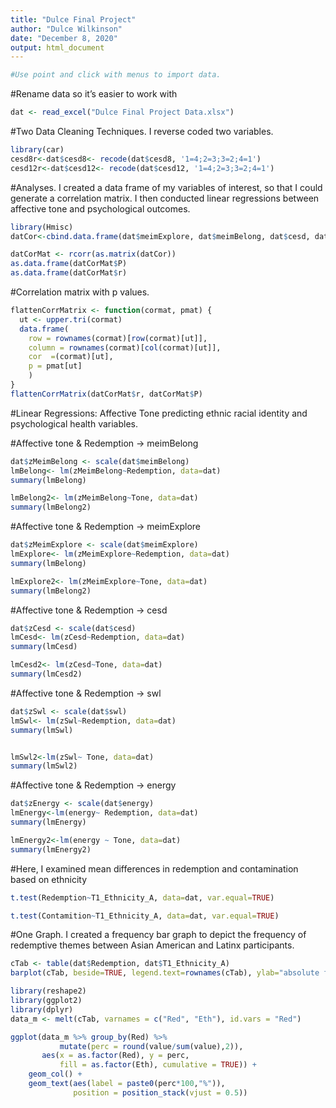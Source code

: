 ---
title: "Dulce Final Project"
author: "Dulce Wilkinson"
date: "December 8, 2020"
output: html_document
---

```{r}
#Use point and click with menus to import data. 
```
#Rename data so it's easier to work with
```{r}
dat <- read_excel("Dulce Final Project Data.xlsx")
```

#Two Data Cleaning Techniques. I reverse coded two variables. 
```{r}
library(car)
cesd8r<-dat$cesd8<- recode(dat$cesd8, '1=4;2=3;3=2;4=1')
cesd12r<-dat$cesd12<- recode(dat$cesd12, '1=4;2=3;3=2;4=1')
```

#Analyses. I created a data frame of my variables of interest, so that I could generate a correlation matrix. I then conducted linear regressions between affective tone and psychological outcomes. 

```{r}
library(Hmisc)
datCor<-cbind.data.frame(dat$meimExplore, dat$meimBelong, dat$cesd, dat$energy, dat$emotiolWellBeing, dat$swl, dat$Redemption, dat$Contamition, dat$Tone)

datCorMat <- rcorr(as.matrix(datCor))
as.data.frame(datCorMat$P)
as.data.frame(datCorMat$r)
```

#Correlation matrix with p values.
```{r}
flattenCorrMatrix <- function(cormat, pmat) {
  ut <- upper.tri(cormat)
  data.frame(
    row = rownames(cormat)[row(cormat)[ut]],
    column = rownames(cormat)[col(cormat)[ut]],
    cor  =(cormat)[ut],
    p = pmat[ut]
    )
}
flattenCorrMatrix(datCorMat$r, datCorMat$P)
```

#Linear Regressions: Affective Tone predicting ethnic racial identity and psychological health variables. 

#Affective tone & Redemption -> meimBelong
```{r}
dat$zMeimBelong <- scale(dat$meimBelong)
lmBelong<- lm(zMeimBelong~Redemption, data=dat)
summary(lmBelong)

lmBelong2<- lm(zMeimBelong~Tone, data=dat)
summary(lmBelong2)
```

#Affective tone & Redemption -> meimExplore
```{r}
dat$zMeimExplore <- scale(dat$meimExplore)
lmExplore<- lm(zMeimExplore~Redemption, data=dat)
summary(lmBelong)

lmExplore2<- lm(zMeimExplore~Tone, data=dat)
summary(lmBelong2)
```

#Affective tone & Redemption -> cesd
```{r}
dat$zCesd <- scale(dat$cesd)
lmCesd<- lm(zCesd~Redemption, data=dat)
summary(lmCesd)

lmCesd2<- lm(zCesd~Tone, data=dat)
summary(lmCesd2)
```

#Affective tone & Redemption -> swl
```{r}

dat$zSwl <- scale(dat$swl)
lmSwl<- lm(zSwl~Redemption, data=dat)
summary(lmSwl)


lmSwl2<-lm(zSwl~ Tone, data=dat)
summary(lmSwl2)
```

#Affective tone & Redemption -> energy
```{r}
dat$zEnergy <- scale(dat$energy)
lmEnergy<-lm(energy~ Redemption, data=dat)
summary(lmEnergy)

lmEnergy2<-lm(energy ~ Tone, data=dat)
summary(lmEnergy2)
```

#Here, I examined mean differences in redemption and contamination based on ethnicity
```{r}
t.test(Redemption~T1_Ethnicity_A, data=dat, var.equal=TRUE)
```

```{r}
t.test(Contamition~T1_Ethnicity_A, data=dat, var.equal=TRUE)
```

#One Graph. I created a frequency bar graph to depict the frequency of redemptive themes between Asian American and Latinx participants. 

```{r}
cTab <- table(dat$Redemption, dat$T1_Ethnicity_A)
barplot(cTab, beside=TRUE, legend.text=rownames(cTab), ylab="absolute frequency")
```

```{r}
library(reshape2)
library(ggplot2)
library(dplyr)
data_m <- melt(cTab, varnames = c("Red", "Eth"), id.vars = "Red")

ggplot(data_m %>% group_by(Red) %>% 
           mutate(perc = round(value/sum(value),2)), 
       aes(x = as.factor(Red), y = perc, 
           fill = as.factor(Eth), cumulative = TRUE)) +
    geom_col() +
    geom_text(aes(label = paste0(perc*100,"%")), 
              position = position_stack(vjust = 0.5))
```



